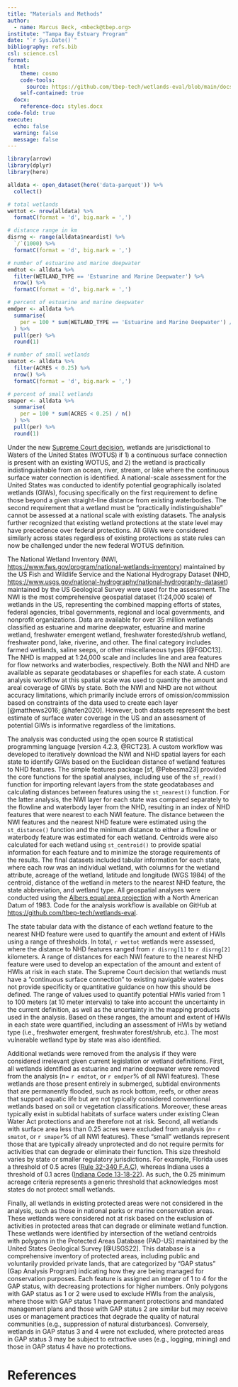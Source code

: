```yaml
---
title: "Materials and Methods"
author: 
  - name: Marcus Beck, <mbeck@tbep.org>
institute: "Tampa Bay Estuary Program"
date: "`r Sys.Date()`"
bibliography: refs.bib
csl: science.csl
format:
  html:
    theme: cosmo
    code-tools: 
      source: https://github.com/tbep-tech/wetlands-eval/blob/main/docs/methods.qmd
    self-contained: true
  docx: 
    reference-doc: styles.docx
code-fold: true
execute:
  echo: false
  warning: false
  message: false
---
```


```r
library(arrow)
library(dplyr)
library(here)

alldata <- open_dataset(here('data-parquet')) %>% 
  collect()

# total wetlands
wettot <- nrow(alldata) %>% 
  formatC(format = 'd', big.mark = ',')

# distance range in km
disrng <- range(alldata$neardist) %>% 
  `/`(1000) %>% 
  formatC(format = 'd', big.mark = ',')

# number of estuarine and marine deepwater
emdtot <- alldata %>% 
  filter(WETLAND_TYPE == 'Estuarine and Marine Deepwater') %>% 
  nrow() %>% 
  formatC(format = 'd', big.mark = ',')

# percent of estuarine and marine deepwater
emdper <- alldata %>% 
  summarise(
    per = 100 * sum(WETLAND_TYPE == 'Estuarine and Marine Deepwater') / n()
  ) %>% 
  pull(per) %>% 
  round(1)

# number of small wetlands
smatot <- alldata %>% 
  filter(ACRES < 0.25) %>% 
  nrow() %>% 
  formatC(format = 'd', big.mark = ',')

# percent of small wetlands
smaper <- alldata %>% 
  summarise(
    per = 100 * sum(ACRES < 0.25) / n()
  ) %>% 
  pull(per) %>% 
  round(1)
```

Under the new [Supreme Court decision](https://www.supremecourt.gov/opinions/22pdf/21-454_4g15.pdf), wetlands are jurisdictional to Waters of the United States (WOTUS) if 1) a continuous surface connection is present with an existing WOTUS, and 2) the wetland is practically indistinguishable from an ocean, river, stream, or lake where the continuous surface water connection is identified. A national-scale assessment for the United States was conducted to identify potential geographically isolated wetlands (GIWs), focusing specifically on the first requirement to define those beyond a given straight-line distance from existing waterbodies. The second requirement that a wetland must be "practically indistinguishable" cannot be assessed at a national scale with existing datasets. The analysis further recognized that existing wetland protections at the state level may have precedence over federal protections. All GIWs were considered similarly across states regardless of existing protections as state rules can now be challenged under the new federal WOTUS definition.

The National Wetland Inventory (NWI, <https://www.fws.gov/program/national-wetlands-inventory>) maintained by the US Fish and Wildlife Service and the National Hydrograpy Dataset (NHD, <https://www.usgs.gov/national-hydrography/national-hydrography-dataset>) maintained by the US Geological Survey were used for the assessment. The NWI is the most comprehensive geospatial dataset (1:24,000 scale) of wetlands in the US, representing the combined mapping efforts of states, federal agencies, tribal governments, regional and local governments, and nonprofit organizations. Data are available for over 35 million wetlands classified as estuarine and marine deepwater, estuarine and marine wetland, freshwater emergent wetland, freshwater forested/shrub wetland, freshwater pond, lake, riverine, and other. The final category includes farmed wetlands, saline seeps, or other miscellaneous types [@FGDC13]. The NHD is mapped at 1:24,000 scale and includes line and area features for flow networks and waterbodies, respectively. Both the NWI and NHD are available as separate geodatabases or shapefiles for each state. A custom analysis workflow at this spatial scale was used to quantity the amount and areal coverage of GIWs by state. Both the NWI and NHD are not without accuracy limitations, which primarily include errors of omission/commission based on constraints of the data used to create each layer [@matthews2016; @hafen2020]. However, both datasets represent the best estimate of surface water coverage in the US and an assessment of potential GIWs is informative regardless of the limitations.

The analysis was conducted using the open source R statistical programming language [version 4.2.3, @RCT23]. A custom workflow was developed to iteratively download the NWI and NHD spatial layers for each state to identify GIWs based on the Euclidean distance of wetland features to NHD features. The simple features package [sf, @Pebesma23] provided the core functions for the spatial analyses, including use of the `sf_read()` function for importing relevant layers from the state geodatabases and calculating distances between features using the `st_nearest()` function. For the latter analysis, the NWI layer for each state was compared separately to the flowline and waterbody layer from the NHD, resulting in an index of NHD features that were nearest to each NWI feature. The distance between the NWI features and the nearest NHD feature were estimated using the `st_distance()` function and the minimum distance to either a flowline or waterbody feature was estimated for each wetland. Centroids were also calculated for each wetland using `st_centroid()` to provide spatial information for each feature and to minimize the storage requirements of the results. The final datasets included tabular information for each state, where each row was an individual wetland, with columns for the wetland attribute, acreage of the wetland, latitude and longitude (WGS 1984) of the centroid, distance of the wetland in meters to the nearest NHD feature, the state abbreviation, and wetland type. All geospatial analyses were conducted using the [Albers equal area projection](https://www.fws.gov/node/264848) with a North American Datum of 1983. Code for the analysis workflow is available on GitHub at [https://github.com/tbep-tech/wetlands-eval](%5Bhttps://github.com/tbep-tech/wetlands-eval).

The state tabular data with the distance of each wetland feature to the nearest NHD feature were used to quantify the amount and extent of HWIs using a range of thresholds. In total, `r wettot` wetlands were assessed, where the distance to NHD features ranged from `r disrng[1]` to `r disrng[2]` kilometers. A range of distances for each NWI feature to the nearest NHD feature were used to develop an expectation of the amount and extent of HWIs at risk in each state. The Supreme Court decision that wetlands must have a "continuous surface connection" to existing navigable waters does not provide specificity or quantitative guidance on how this should be defined. The range of values used to quantify potential HWIs varied from 1 to 100 meters (at 10 meter intervals) to take into account the uncertainty in the current definition, as well as the uncertainty in the mapping products used in the analysis. Based on these ranges, the amount and extent of HWIs in each state were quantified, including an assessment of HWIs by wetland type (i.e., freshwater emergent, freshwater forest/shrub, etc.). The most vulnerable wetland type by state was also identified.

Additional wetlands were removed from the analysis if they were considered irrelevant given current legislation or wetland definitions. First, all wetlands identified as estuarine and marine deepwater were removed from the analysis ($n=$ `r emdtot`, or `r emdper`% of all NWI features). These wetlands are those present entirely in submerged, subtidal environments that are permanently flooded, such as rock bottom, reefs, or other areas that support aquatic life but are not typically considered conventional wetlands based on soil or vegetation classifications. Moreover, these areas typically exist in subtidal habitats of surface waters under existing Clean Water Act protections and are therefore not at risk. Second, all wetlands with surface area less than 0.25 acres were excluded from analysis ($n=$ `r smatot`, or `r smaper`% of all NWI features). These "small" wetlands represent those that are typically already unprotected and do not require permits for activities that can degrade or eliminate their function. This size threshold varies by state or smaller regulatory jurisdictions. For example, Florida uses a threshold of 0.5 acres ([Rule 32-340 F.A.C](https://www.flrules.org/gateway/ChapterHome.asp?Chapter=62-340)), whereas Indiana uses a threshold of 0.1 acres ([Indiana Code 13-18-22](https://www.in.gov/idem/wetlands/information-about/state-regulated-wetlands-program/overview-of-idem-state-regulated-wetland-permit-types/)). As such, the 0.25 minimum acreage criteria represents a generic threshold that acknowledges most states do not protect small wetlands.

Finally, all wetlands in existing protected areas were not considered in the analysis, such as those in national parks or marine conservation areas. These wetlands were considered not at risk based on the exclusion of activities in protected areas that can degrade or eliminate wetland function. These wetlands were identified by intersection of the wetland centroids with polygons in the Protected Areas Database (PAD-US) maintained by the United States Geological Survey [@USGS22]. This database is a comprehensive inventory of protected areas, including public and voluntarily provided private lands, that are categorized by "GAP status" (Gap Analysis Program) indicating how they are being managed for conservation purposes. Each feature is assigned an integer of 1 to 4 for the GAP status, with decreasing protections for higher numbers. Only polygons with GAP status as 1 or 2 were used to exclude HWIs from the analysis, where those with GAP status 1 have permanent protections and mandated management plans and those with GAP status 2 are similar but may receive uses or management practices that degrade the quality of natural communities (e.g., suppression of natural disturbances). Conversely, wetlands in GAP status 3 and 4 were not excluded, where protected areas in GAP status 3 may be subject to extractive uses (e.g., logging, mining) and those in GAP status 4 have no protections.

# References
